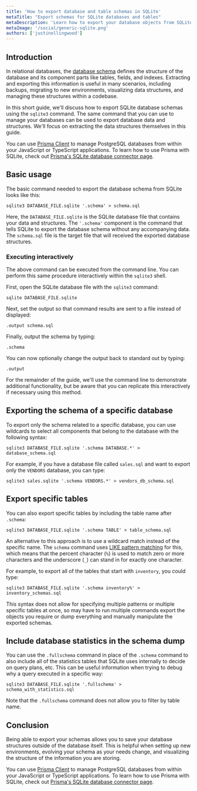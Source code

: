 ```yaml
---
title: 'How to export database and table schemas in SQLite'
metaTitle: "Export schemas for SQLite databases and tables"
metaDescription: 'Learn how to export your database objects from SQLite for analysis, migrating, backups, and more.'
metaImage: '/social/generic-sqlite.png'
authors: ['justinellingwood']
---
```


## Introduction

In relational databases, the [database schema](/intro/database-glossary#schema) defines the structure of the database and its component parts like tables, fields, and indexes.  Extracting and exporting this information is useful in many scenarios, including backups, migrating to new environments, visualizing data structures, and managing these structures within a codebase.

In this short guide, we'll discuss how to export SQLite database schemas using the `sqlite3` command.  The same command that you can use to manage your databases can be used to export database data and structures.  We'll focus on extracting the data structures themselves in this guide.

<PrismaOutlinks>

You can use [Prisma Client](https://www.prisma.io/docs/concepts/components/prisma-client) to manage PostgreSQL databases from within your JavaScript or TypeScript applications.  To learn how to use Prisma with SQLite, check out [Prisma's SQLite database connector page](https://www.prisma.io/docs/concepts/database-connectors/sqlite).

</PrismaOutlinks>

## Basic usage

The basic command needed to export the database schema from SQLite looks like this:

```command
sqlite3 DATABASE_FILE.sqlite '.schema' > schema.sql
```

Here, the `DATABASE_FILE.sqlite` is the SQLite database file that contains your data and structures.  The `'.schema'` component is the command that tells SQLite to export the database schema without any accompanying data.  The `schema.sql` file is the target file that will received the exported database structures.

### Executing interactively

The above command can be executed from the command line.  You can perform this same procedure interactively within the `sqlite3` shell.

First, open the SQLite database file with the `sqlite3` command:

```command
sqlite DATABASE_FILE.sqlite
```

Next, set the output so that command results are sent to a file instead of displayed:

```
.output schema.sql
```

Finally, output the schema by typing:

```
.schema
```

You can now optionally change the output back to standard out by typing:

```
.output
```

For the remainder of the guide, we'll use the command line to demonstrate additional functionality, but be aware that you can replicate this interactively if necessary using this method.

## Exporting the schema of a specific database

To export only the schema related to a specific database, you can use wildcards to select all components that belong to the database with the following syntax:

```command
sqlite3 DATABASE_FILE.sqlite '.schema DATABASE.*' > database_schema.sql
```

For example, if you have a database file called `sales.sql` and want to export only the `VENDORS` database, you can type:

```command
sqlite3 sales.sqlite '.schema VENDORS.*' > vendors_db_schema.sql
```

## Export specific tables

You can also export specific tables by including the table name after `.schema`:

```command
sqlite3 DATABASE_FILE.sqlite '.schema TABLE' > table_schema.sql
```

An alternative to this approach is to use a wildcard match instead of the specific name.  The `schema` command uses [LIKE pattern matching](https://sqlite.org/lang_expr.html#like) for this, which means that the percent character (`%`) is used to match zero or more characters and the underscore (`_`) can stand in for exactly one character.

For example, to export all of the tables that start with `inventory`, you could type:

```command
sqlite3 DATABASE_FILE.sqlite '.schema inventory%' > inventory_schemas.sql
```

This syntax does not allow for specifying multiple patterns or multiple specific tables at once, so may have to run multiple commands export the objects you require or dump everything and manually manipulate the exported schemas.

## Include database statistics in the schema dump

You can use the `.fullschema` command in place of the `.schema` command to also include all of the statistics tables that SQLite uses internally to decide on query plans, etc.  This can be useful information when trying to debug why a query executed in a specific way:

```command
sqlite3 DATABASE_FILE.sqlite '.fullschema' > schema_with_statistics.sql
```

Note that the `.fullschema` command does not allow you to filter by table name.

## Conclusion

Being able to export your schemas allows you to save your database structures outside of the database itself.  This is helpful when setting up new environments, evolving your schema as your needs change, and visualizing the structure of the information you are storing.

<PrismaOutlinks>

You can use [Prisma Client](https://www.prisma.io/docs/concepts/components/prisma-client) to manage PostgreSQL databases from within your JavaScript or TypeScript applications.  To learn how to use Prisma with SQLite, check out [Prisma's SQLite database connector page](https://www.prisma.io/docs/concepts/database-connectors/sqlite).

</PrismaOutlinks>
